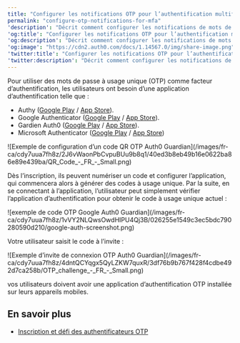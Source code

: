 ---
title: "Configurer les notifications OTP pour l’authentification multifacteur (MFA)"
permalink: "configure-otp-notifications-for-mfa"
'description': "Décrit comment configurer les notifications de mots de passe à usage unique (OTP) basées sur le temps pour la MFA."
'og:title': "Configurer les notifications OTP pour l’authentification multifacteur (MFA)"
'og:description': "Décrit comment configurer les notifications de mots de passe à usage unique (OTP) basées sur le temps pour la MFA."
'og:image': "https://cdn2.auth0.com/docs/1.14567.0/img/share-image.png"
'twitter:title': "Configurer les notifications OTP pour l’authentification multifacteur (MFA)"
'twitter:description': "Décrit comment configurer les notifications de mots de passe à usage unique (OTP) basées sur le temps pour la MFA."
---

Pour utiliser des mots de passe à usage unique (OTP) comme facteur d’authentification, les utilisateurs ont besoin d’une application d’authentification telle que :

* Authy ([Google Play](https://play.google.com/store/apps/details?id=com.authy.authy) / [App Store](https://itunes.apple.com/us/app/authy/id494168017)).
* Google Authenticator ([Google Play](https://play.google.com/store/apps/details?id=com.google.android.apps.authenticator2) / [App Store](https://itunes.apple.com/us/app/google-authenticator/id388497605)).
* Gardien Auth0 ([Google Play](https://play.google.com/store/apps/details?id=com.auth0.guardian) / [App Store](https://itunes.apple.com/us/app/auth0-guardian/id1093447833)).
* Microsoft Authenticator ([Google Play](https://play.google.com/store/apps/details?id=com.azure.authenticator) / [App Store](https://itunes.apple.com/us/app/microsoft-authenticator/id983156458))

<Frame>![Exemple de configuration d’un code QR OTP Auth0 Guardian](/images/fr-ca/cdy7uua7fh8z/2J6vWaonPbCvpuBUu9b8q1/40ed3b8eb49b16e0622ba86e89e439ba/QR_Code_-_FR_-_Small.png)</Frame>

Dès l’inscription, ils peuvent numériser un code et configurer l’application, qui commencera alors à générer des codes à usage unique. Par la suite, en se connectant à l’application, l’utilisateur peut simplement vérifier l’application d’authentification pour obtenir le code à usage unique actuel :

<Frame>![exemple de code OTP Google Auth0 Guardian](/images/fr-ca/cdy7uua7fh8z/1vVY2NLQwsOwdHIPU4Qj3B/026255e1549c3ec5bdc790280590d210/google-auth-screenshot.png)</Frame>

Votre utilisateur saisit le code à l’invite :

<Frame>![Exemple d’invite de connexion OTP Auth0 Guardian](/images/fr-ca/cdy7uua7fh8z/4dntQCYqgx5QyLZKW7quxR/3df76b9b767f428f4cdbe492d7ca258b/OTP_challenge_-_FR_-_Small.png)</Frame>

vos utilisateurs doivent avoir une application d’authentification OTP installée sur leurs appareils mobiles.

## En savoir plus

* [Inscription et défi des authentificateurs OTP](/docs/fr-ca/secure/multi-factor-authentication/authenticate-using-ropg-flow-with-mfa/enroll-and-challenge-otp-authenticators)
